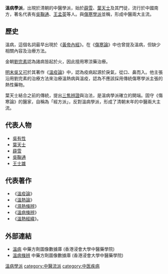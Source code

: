 '''溫病學派'''，出現於清朝的中醫學派，始於[[薛雪|薛雪]]、[[葉天士|葉天士]]及其門徒，流行於中國南方，著名代表有[[吳鞠通|吳鞠通]]、[[王孟英|王孟英]]等人。與[[傷寒學派|傷寒學派]]並稱，形成中醫兩大主流。
==歷史==
溫病，這個名詞最早出現於《[[黃帝內經|黃帝內經]]》。在《[[傷寒論|傷寒論]]》中也曾提及溫病，但缺少相關內容及治療方法。

金朝[[劉完素|劉完素]]認為諸病皆起於火，因此擅用寒涼藥治療。

[[明朝|明末]][[吳又可|吳又可]]於其著作《[[溫疫論|溫疫論]]》中，認為疫病起源於戾氣，從口、鼻而入。他主張沿用劉完素的治療方法來治療溫熱病與溫疫，認為不應該採用傳統傷寒學派主張的熱性藥物。

葉天士結合之前的傳統，提出[[三焦辨證|三焦辨證]]與治法，是溫病學派確立的開端。固守《傷寒論》的醫家，自稱為「經方派」，反對溫病學派，形成了清朝末年的中醫兩大主流。

==代表人物==
* [[吳有性|吳有性]]
* [[葉天士|葉天士]]
* [[薛雪|薛雪]]
* [[吳鞠通|吳鞠通]]
* [[王士雄|王士雄]]

==代表著作==
* 《[[溫疫論|溫疫論]]》
* 《[[溫熱論|溫熱論]]》
* 《[[濕熱條辨|濕熱條辨]]》
* 《[[溫病條辨|溫病條辨]]》
* 《[[溫熱經緯|溫熱經緯]]》。

== 外部連結 ==
* [https://sys02.lib.hkbu.edu.hk/cmfid/index.asp?query=all%2C%2C%E6%BA%AB%E7%97%85&facet=type_&lang=cht   溫病] 中藥方劑圖像數據庫 (香港浸會大學中醫藥學院) {{zh}}{{en}}
*[https://sys02.lib.hkbu.edu.hk/cmfid/index.asp?query=all%2Ccontains%2C%E6%BA%AB%E7%97%85%E6%A2%9D%E8%BE%A8&facet=type_&lang=cht  溫病條辨] {{Wayback|url=https://sys02.lib.hkbu.edu.hk/cmfid/index.asp?query=all%2Ccontains%2C%E6%BA%AB%E7%97%85%E6%A2%9D%E8%BE%A8&facet=type_&lang=cht |date=20210624203855 }} 中藥方劑圖像數據庫 (香港浸會大學中醫藥學院) {{zh}}{{en}}




[[category:溫病學派|]]
[[category:中醫流派|category:中醫流派]]
[[category:中医疾病|category:中医疾病]]